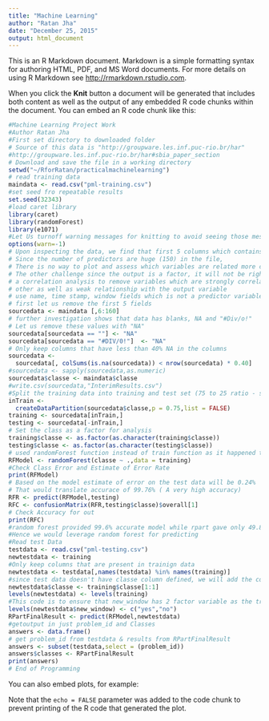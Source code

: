 ```yaml
---
title: "Machine Learning"
author: "Ratan Jha"
date: "December 25, 2015"
output: html_document
---
```


This is an R Markdown document. Markdown is a simple formatting syntax for authoring HTML, PDF, and MS Word documents. For more details on using R Markdown see <http://rmarkdown.rstudio.com>.

When you click the **Knit** button a document will be generated that includes both content as well as the output of any embedded R code chunks within the document. You can embed an R code chunk like this:

```r
#Machine Learning Project Work
#Author Ratan Jha
#First set directory to downloaded folder
# Source of this data is "http://groupware.les.inf.puc-rio.br/har"
#http://groupware.les.inf.puc-rio.br/har#sbia_paper_section
# Download and save the file in a working directory
setwd("~/RforRatan/practicalmachinelearning")
# read training data
maindata <- read.csv("pml-training.csv")
#set seed fro repeatable results
set.seed(32343)
#load caret library
library(caret)
library(randomForest)
library(e1071)
#Let Us turnoff warning messages for knitting to avoid seeing those messages
options(warn=-1)
# Upon inspecting the data, we find that first 5 columns which contains
# Since the number of predictors are huge (150) in the file,
# There is no way to plot and assess which variables are related more closely
# The other challenge since the output is a factor, it will not be right to do a 
# a correlation analysis to remove variables which are strongly correlated with each 
# other as well as weak relationship with the output variable
# use name, time stamp, window fields which is not a predictor variable
# first let us remove the first 5 fields
sourcedata <- maindata [,6:160]
# further investigation shows that data has blanks, NA and "#Div/o!"
# Let us remove these values with "NA"
sourcedata[sourcedata == ""] <- "NA"
sourcedata[sourcedata == "#DIV/0!"]  <- "NA"
# Only keep columns that have less than 40% NA in the columns
sourcedata <-
  sourcedata[, colSums(is.na(sourcedata)) < nrow(sourcedata) * 0.40]
#sourcedata <- sapply(sourcedata,as.numeric)
sourcedata$classe <- maindata$classe
#write.csv(sourcedata,"InterimResults.csv")
#Split the training data into training and test set (75 to 25 ratio - since the sample size is large)
inTrain <-
  createDataPartition(sourcedata$classe,p = 0.75,list = FALSE)
training <- sourcedata[inTrain,]
testing <- sourcedata[-inTrain,]
# Set the class as a factor for analysis
training$classe <- as.factor(as.character(training$classe))
testing$classe <- as.factor(as.character(testing$classe))
# used randomForest function instead of train function as it happened to be many times faster
RFModel <- randomForest(classe ~ .,data = training)
#Check Class Error and Estimate of Error Rate
print(RFModel)
# Based on the model estimate of error on the test data will be 0.24%
# That would translate accurace of 99.76% ( A very high accuracy)
RFR <- predict(RFModel,testing)
RFC <- confusionMatrix(RFR,testing$classe)$overall[1]
# Check Accuracy for out 
print(RFC)
#random forest provided 99.6% accurate model while rpart gave only 49.8%. (removed code for rpart)
#Hence we would leverage random forest for predicting
#Read test Data
testdata <- read.csv("pml-testing.csv")
newtestdata <- training
#Only keep columns that are present in trainign data
newtestdata <- testdata[,names(testdata) %in% names(training)]
#since test data doesn't have classe column defined, we will add the columne
newtestdata$classe <- training$classe[1:1]
levels(newtestdata) <- levels(training)
#This code is to ensure that new_window has 2 factor variable as the training data has two values
levels(newtestdata$new_window) <- c("yes","no")
RPartFinalResult <- predict(RFModel,newtestdata)
#getoutput in just problem_id and Classes
answers <- data.frame()
# get problem_id from testdata & results from RPartFinalResult
answers <- subset(testdata,select = (problem_id))
answers$classes <- RPartFinalResult
print(answers)
# End of Programming
```

You can also embed plots, for example:


Note that the `echo = FALSE` parameter was added to the code chunk to prevent printing of the R code that generated the plot.
